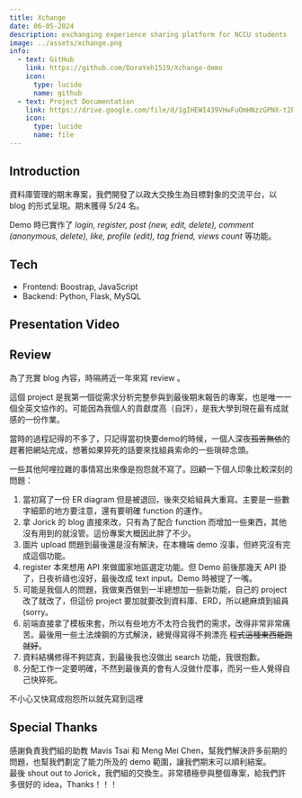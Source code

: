 ```yaml
---
title: Xchange
date: 06-05-2024
description: exchanging experience sharing platform for NCCU students
image: ../assets/xchange.png
info:
  - text: GitHub
    link: https://github.com/DoraYeh1519/Xchange-demo
    icon:
      type: lucide
      name: github
  - text: Project Documentation
    link: https://drive.google.com/file/d/1gIHEWI439VHwFuOmHNzzGPNX-t2PKwRc/view?usp=sharing
    icon:
      type: lucide
      name: file
---
```




## Introduction
資料庫管理的期末專案，我們開發了以政大交換生為目標對象的交流平台，以 blog 的形式呈現。期末獲得 5/24 名。

Demo 時已實作了 *login, register, post (new, edit, delete), comment (anonymous, delete), like, profile (edit), tag friend, views count* 等功能。

## Tech
- Frontend: Boostrap, JavaScript
- Backend: Python, Flask, MySQL

## Presentation Video
<YouTube 
  id="https://www.youtube.com/watch?v=l_jrHp56MwI" 
  poster="https://github.com/DoraYeh1519/Xchange-demo/blob/master/image/mainpage.png?raw=true"
  title="1122-DBMS Final Presentation G7 - XChange"
/>

## Review
為了充實 blog 內容，時隔將近一年來寫 review 。

這個 project 是我第一個從需求分析完整參與到最後期末報告的專案，也是唯一一個全英文協作的。可能因為我個人的貢獻度高（自評），是我大學到現在最有成就感的一份作業。

當時的過程記得的不多了，只記得當初快要demo的時候，一個人深夜~~孤苦無依~~的趕著把網站完成，想著如果猝死的話要來找組員索命的一些瑣碎念頭。

一些其他阿哩拉雜的事情寫出來像是抱怨就不寫了。回顧一下個人印象比較深刻的問題：

1. 當初寫了一份 ER diagram 但是被退回，後來交給組員大重寫。主要是一些數字細節的地方要注意，還有要明確 function 的運作。
2. 拿 Jorick 的 blog 直接來改，只有為了配合 function 而增加一些東西，其他沒有用到的就沒管。這份專案大概因此胖了不少。
3. 圖片 upload 問題到最後還是沒有解決，在本機端 demo 沒事，但終究沒有完成這個功能。
4. register 本來想用 API 來做國家地區選定功能。但 Demo 前後那幾天 API 掛了，日夜祈禱也沒好，最後改成 text input。Demo 時被提了一嘴。
5. 可能是我個人的問題，我做東西做到一半總想加一些新功能，自己的 project 改了就改了，但這份 project 要加就要改到資料庫、ERD，所以總麻煩到組員 (sorry。
6. 前端直接拿了模板來套，所以有些地方不太符合我們的需求，改得非常非常痛苦。最後用一些土法煉鋼的方式解決，總覺得寫得不夠漂亮 ~~程式這種東西能跑就好~~。
7. 資料結構修得不夠認真，到最後我也沒做出 search 功能，我很抱歉。
8. 分配工作一定要明確，不然到最後真的會有人沒做什麼事，而另一些人覺得自己快猝死。

不小心又快寫成抱怨所以就先寫到這裡

## Special Thanks
感謝負責我們組的助教 Mavis Tsai 和 Meng Mei Chen，幫我們解決許多前期的問題，也幫我們劃定了能力所及的 demo 範圍，讓我們期末可以順利結案。  
最後 shout out to Jorick，我們組的交換生。非常積極參與整個專案，給我們許多很好的 idea，Thanks！！！